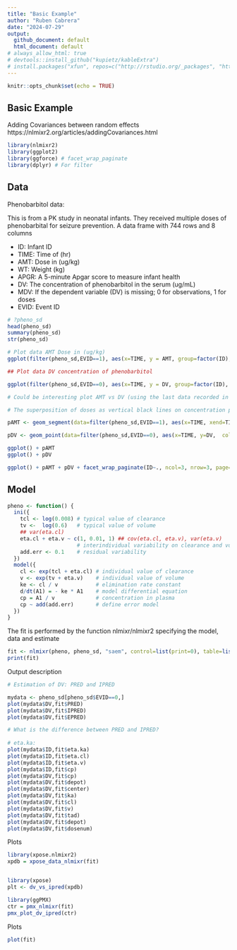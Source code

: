 ```yaml
---
title: "Basic Example"
author: "Ruben Cabrera"
date: "2024-07-29"
output: 
  github_document: default
  html_document: default
# always_allow_html: true
# devtools::install_github("kupietz/kableExtra")
# install.packages("xfun", repos=c("http://rstudio.org/_packages", "http://cran.rstudio.com"))
---
```


```r
knitr::opts_chunk$set(echo = TRUE)
```

## Basic Example

Adding Covariances between random effects
https://nlmixr2.org/articles/addingCovariances.html

```r
library(nlmixr2)
library(ggplot2)
library(ggforce) # facet_wrap_paginate
library(dplyr) # For filter 
```

## Data

Phenobarbitol data:

This is from a PK study in neonatal infants. They received multiple doses of phenobarbital for seizure prevention.
A data frame with 744 rows and 8 columns

- ID: Infant  ID
- TIME: Time of (hr)
- AMT: Dose in (ug/kg)
- WT: Weight (kg)
- APGR: A 5-minute Apgar score to measure infant health
- DV: The concentration of phenobarbitol in the serum (ug/mL)
- MDV: If the dependent variable (DV) is missing; 0 for observations, 1 for doses
- EVID: Event ID


```r
# ?pheno_sd
head(pheno_sd)
summary(pheno_sd)
str(pheno_sd)
```
```r

# Plot data AMT Dose in (ug/kg)
ggplot(filter(pheno_sd,EVID==1), aes(x=TIME, y = AMT, group=factor(ID), color=factor(ID))) + geom_line() + geom_point() + ylim(c(0, 70)) + xlab('Time')

## Plot data DV concentration of phenobarbitol

ggplot(filter(pheno_sd,EVID==0), aes(x=TIME, y = DV, group=factor(ID), color=factor(ID))) + geom_line() + geom_point() + ylim(c(0, 70)) + xlab('Time')

# Could be interesting plot AMT vs DV (using the last data recorded in both axis)

```


```r

# The superposition of doses as vertical black lines on concentration profiles

pAMT <- geom_segment(data=filter(pheno_sd,EVID==1), aes(x=TIME, xend=TIME, y=0, yend=AMT), size=1)

pDV <- geom_point(data=filter(pheno_sd,EVID==0), aes(x=TIME, y=DV,  color=factor(ID)), size=3)

ggplot() + pAMT
ggplot() + pDV

ggplot() + pAMT + pDV + facet_wrap_paginate(ID~., ncol=3, nrow=3, page=1) + theme(legend.position="none") + ylab("Dose and Concentration (mg/L)")

```

## Model

```r
pheno <- function() {
  ini({
    tcl <- log(0.008) # typical value of clearance
    tv <-  log(0.6)   # typical value of volume
    ## var(eta.cl)
    eta.cl + eta.v ~ c(1, 0.01, 1) ## cov(eta.cl, eta.v), var(eta.v)
                      # interindividual variability on clearance and volume
    add.err <- 0.1    # residual variability
  })
  model({
    cl <- exp(tcl + eta.cl) # individual value of clearance
    v <- exp(tv + eta.v)    # individual value of volume
    ke <- cl / v            # elimination rate constant
    d/dt(A1) = - ke * A1    # model differential equation
    cp = A1 / v             # concentration in plasma
    cp ~ add(add.err)       # define error model
  })
}

```



The fit is performed by the function nlmixr/nlmixr2 specifying the model, data and estimate

```r
fit <- nlmixr(pheno, pheno_sd, "saem", control=list(print=0), table=list(cwres=TRUE, npde=TRUE))
print(fit)

```


Output description

```r

# Estimation of DV: PRED and IPRED

mydata <- pheno_sd[pheno_sd$EVID==0,]
plot(mydata$DV,fit$PRED)
plot(mydata$DV,fit$IPRED)
plot(mydata$DV,fit$EPRED)

# What is the difference between PRED and IPRED?
  
# eta.ka:
plot(mydata$ID,fit$eta.ka)
plot(mydata$ID,fit$eta.cl)
plot(mydata$ID,fit$eta.v)
plot(mydata$ID,fit$cp)
plot(mydata$DV,fit$cp)
plot(mydata$DV,fit$depot)
plot(mydata$DV,fit$center)   
plot(mydata$DV,fit$ka)
plot(mydata$DV,fit$cl)
plot(mydata$DV,fit$v)
plot(mydata$DV,fit$tad)
plot(mydata$DV,fit$depot)
plot(mydata$DV,fit$dosenum)
```



Plots

```r
library(xpose.nlmixr2)
xpdb = xpose_data_nlmixr(fit)


library(xpose)
plt <- dv_vs_ipred(xpdb)

library(ggPMX)
ctr = pmx_nlmixr(fit)
pmx_plot_dv_ipred(ctr)
```

Plots

```r
plot(fit)
```


